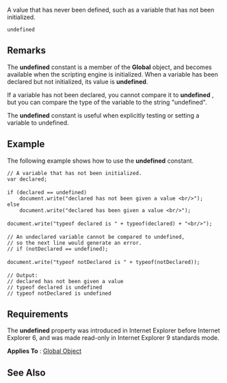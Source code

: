 A value that has never been defined, such as a variable that has not been initialized.

 undefined

==Remarks==
The '''undefined''' constant is a member of the '''Global''' object, and becomes available when the scripting engine is initialized. When a variable has been declared but not initialized, its value is '''undefined'''.

If a variable has not been declared, you cannot compare it to '''undefined''' , but you can compare the type of the variable to the string "undefined".

The '''undefined''' constant is useful when explicitly testing or setting a variable to undefined.


==Example==
The following example shows how to use the '''undefined''' constant.

 // A variable that has not been initialized.
 var declared;
 
 if (declared == undefined)
     document.write("declared has not been given a value &lt;br/&gt;");
 else
     document.write("declared has been given a value &lt;br/&gt;");
 
 document.write("typeof declared is " + typeof(declared) + "&lt;br/&gt;");
 
 // An undeclared variable cannot be compared to undefined,
 // so the next line would generate an error.
 // if (notDeclared == undefined);
 
 document.write("typeof notDeclared is " + typeof(notDeclared));
 
 // Output:
 // declared has not been given a value
 // typeof declared is undefined
 // typeof notDeclared is undefined

==Requirements==
The '''undefined''' property was introduced in Internet Explorer before Internet Explorer 6, and was made read-only in Internet Explorer 9 standards mode.

'''Applies To''' : [[javascript/Global|Global Object]]


==See Also==

              
